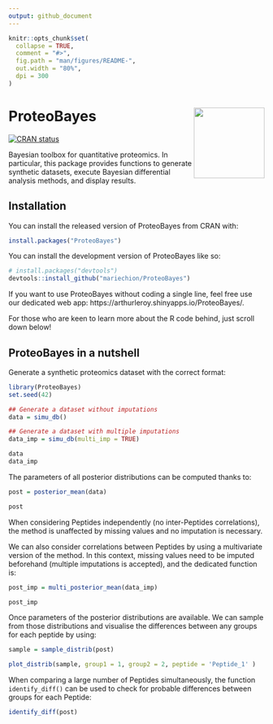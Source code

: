 ```yaml
---
output: github_document
---
```


<!-- README.md is generated from README.Rmd. Please edit that file -->

```r
knitr::opts_chunk$set(
  collapse = TRUE,
  comment = "#>",
  fig.path = "man/figures/README-",
  out.width = "80%",
  dpi = 300
)
```

# ProteoBayes <a href="https://mariechion.github.io/ProteoBayes/"><img src="man/figures/logo.png" align="right" height="139" /></a>

<!-- badges: start -->
[![CRAN status](https://www.r-pkg.org/badges/version/ProteoBayes)](https://CRAN.R-project.org/package=ProteoBayes)
<!-- badges: end -->

Bayesian toolbox for quantitative proteomics. In particular, this package provides functions to generate synthetic datasets, execute Bayesian differential analysis methods, and display results.

## Installation

You can install the released version of ProteoBayes from CRAN with:

```r
install.packages("ProteoBayes")
```

You can install the development version of ProteoBayes like so:

```r
# install.packages("devtools")
devtools::install_github("mariechion/ProteoBayes")
```

If you want to use ProteoBayes without coding a single line, feel free use our dedicated web app: https://arthurleroy.shinyapps.io/ProteoBayes/.

For those who are keen to learn more about the R code behind, just scroll down below! 

## ProteoBayes in a nutshell

Generate a synthetic proteomics dataset with the correct format:

```r
library(ProteoBayes)
set.seed(42)

## Generate a dataset without imputations
data = simu_db()

## Generate a dataset with multiple imputations
data_imp = simu_db(multi_imp = TRUE)

data
data_imp
```

The parameters of all posterior distributions can be computed thanks to:

```r

post = posterior_mean(data)

post

```

When considering Peptides independently (no inter-Peptides correlations), the method is unaffected by missing values and no imputation is necessary.  


We can also consider correlations between Peptides by using a multivariate version of the method. In this context, missing values need to be imputed beforehand (multiple imputations is accepted), and the dedicated function is:

```r
post_imp = multi_posterior_mean(data_imp)

post_imp
```

Once parameters of the posterior distributions are available. We can sample from those distributions and visualise the differences between any groups for each peptide by using: 

```r

sample = sample_distrib(post)

plot_distrib(sample, group1 = 1, group2 = 2, peptide = 'Peptide_1' )

```

When comparing a large number of Peptides simultaneously, the function `identify_diff()` can be used to check for probable differences between groups 
for each Peptide:

```r
identify_diff(post)

```

